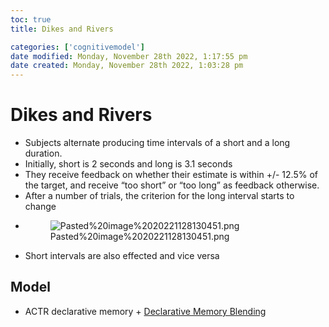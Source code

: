 ```yaml
---
toc: true
title: Dikes and Rivers

categories: ['cognitivemodel']
date modified: Monday, November 28th 2022, 1:17:55 pm
date created: Monday, November 28th 2022, 1:03:28 pm
---
```


# Dikes and Rivers


- Subjects alternate producing time intervals of a short and a long duration.  
- Initially, short is 2 seconds and long is 3.1 seconds
- They receive feedback on whether their estimate is within +/- 12.5% of the target, and receive “too short” or “too long” as feedback otherwise.
- After a number of trials, the criterion for the long interval starts to change
- ![Pasted%20image%2020221128130451.png](Pasted%20image%2020221128130451.png)
- Short intervals are also effected and vice versa

## Model
- ACTR declarative memory + [Declarative Memory Blending](Declarative Memory Blending.qmd)



